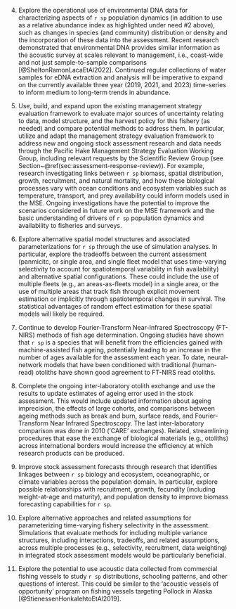 <!-- All but the first three are here. The first three are in research-needs.rmd -->
4. Explore the operational use of environmental DNA data for characterizing
aspects of `r sp` population dynamics (in addition to use as a relative
abundance index as highlighted under need #2 above), such as changes
in species (and community) distribution or density and the incorporation of
these data into the assessment. Recent research demonstrated that environmental
DNA provides similar information as the acoustic survey at scales relevant to
management, i.e., coast-wide and not just sample-to-sample comparisons
[@SheltonRamonLacaEtAl2022].  Continued regular collections of water samples for eDNA
extraction and analysis will be imperative to expand on the currently available
three year (2019, 2021, and 2023) time-series to inform medium to long-term
trends in abundance. 

5. Use, build, and expand upon the existing management strategy evaluation
framework to evaluate major sources of uncertainty relating to data, model
structure, and the harvest policy for this fishery (as needed) and compare
potential methods to address them. In particular, utilize and adapt the
management strategy evaluation framework to address new and ongoing stock
assessment research and data needs through the Pacific Hake Management
Strategy Evaluation Working Group, including relevant requests by the
Scientific Review Group (see Section~\@ref(sec:assessment-response-review)).
For example, research investigating links between `r sp` biomass, spatial
distribution, growth, recruitment, and natural mortality, and how these
biological processes vary with ocean conditions and ecosystem variables such
as temperature, transport, and prey availability could inform models used in
the MSE. Ongoing investigations have the potential to improve the scenarios
considered in future work on the MSE framework and the basic understanding of
drivers of `r sp` population dynamics and availability to fisheries and
surveys.

6. Explore alternative spatial model structures and associated parameterizations
for `r sp` through the use of simulation analyses. In particular, explore the
tradeoffs between the current assessment (panmicitc, or single area, and single
fleet model that uses time-varying selectivity to account for spatiotemporal
variability in fish availability) and alternative spatial configurations.  These
could include the use of multiple fleets (e.g., an areas-as-fleets model) in a
single area, or the use of multiple areas that track fish through explicit movement
estimation or implicitly through spatiotemporal changes in survival. The
statistical advantages of random effect estimation for these spatial models will
likely be required.  

7. Continue to develop Fourier-Transform Near-Infrared Spectroscopy (FT-NIRS)
methods of fish age determination. Ongoing studies have shown that `r sp` is
a species that will benefit from the efficiencies gained with machine-assisted
fish ageing, potentially leading to an increase in the number of ages available
for the assessment each year. To date, neural-network models that have been
conditioned with traditional (human-read) otoliths have shown good agreement
to FT-NIRS read otoliths. 

8. Complete the ongoing inter-laboratory otolith exchange and use the results
to update estimates of ageing error used in the stock assessment. This would
include updated information about ageing imprecision, the effects of large
cohorts, and comparisons between ageing methods such as break and burn, surface
reads, and Fourier-Transform Near Infrared Spectroscopy. The last
inter-laboratory comparison was done in 2010 ('CARE' exchanges). Related,
streamlining procedures that ease the exchange of biological materials (e.g.,
otoliths) across international borders would increase the efficiency at which
research products can be produced.

9. Improve stock assessment forecasts through research that identifies
linkages between `r sp` biology and ecosystem, oceanographic, or climate
variables across the population domain. In particular, explore possible
relationships with recruitment, growth, fecundity (including weight-at-age
and maturity), and population density to improve biomass forecasting
capabilities for `r sp`.

10. Explore alternative approaches and related assumptions for parameterizing
time-varying fishery selectivity in the assessment. Simulations that evaluate
methods for including multiple variance structures, including interactions,
tradeoffs, and related assumptions, across multiple processes (e.g.,
selectivity, recruitment, data weighting) in integrated stock assessment
models would be particularly beneficial.

11. Explore the potential to use acoustic data collected from commercial
fishing vessels to study `r sp` distributions, schooling patterns, and other
questions of interest. This could be similar to the 'acoustic vessels of
opportunity' program on fishing vessels targeting Pollock in Alaska
[@StienessenHonkalehtoEtAl2019].